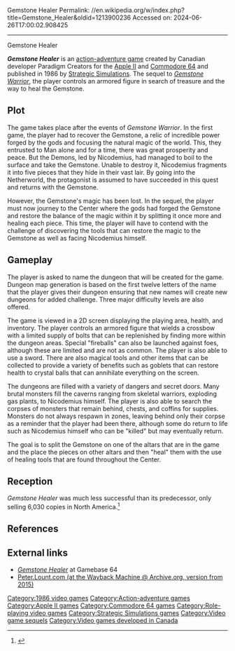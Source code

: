 Gemstone Healer
Permalink: //en.wikipedia.org/w/index.php?title=Gemstone_Healer&oldid=1213900236
Accessed on: 2024-06-26T17:00:02.908425



------
Gemstone Healer
{{Refimprove|date=March 2011}}
{{Infobox video game
|title = Gemstone Healer
|image = Gemstone Healer.jpg
|developer = Paradigm Creators
|publisher = [[Strategic Simulations]]
|designer = Peter W. V. Lount<br>Trouba Gossen<br>Kevin P. Pickell
|engine = 
|released = 1986
|genre = [[Action-adventure game|Action-adventure]]
|modes = [[Single-player video game|Single-player]]
|platforms = [[Apple II]], [[Commodore 64]]
}}

'''''Gemstone Healer''''' is an [[action-adventure game]] created by Canadian developer Paradigm Creators for the [[Apple II]] and [[Commodore 64]] and published in 1986 by [[Strategic Simulations]]. The sequel to ''[[Gemstone Warrior]]'', the player controls an armored figure in search of treasure and the way to heal the Gemstone.

==Plot==
The game takes place after the events of ''Gemstone Warrior''. In the first game, the player had to recover the Gemstone, a relic of incredible power forged by the gods and focusing the natural magic of the world. This, they entrusted to Man alone and for a time, there was great prosperity and peace. But the Demons, led by Nicodemius, had managed to boil to the surface and take the Gemstone. Unable to destroy it, Nicodemius fragments it into five pieces that they hide in their vast lair. By going into the Netherworld, the protagonist is assumed to have succeeded in this quest and returns with the Gemstone.

However, the Gemstone's magic has been lost. In the sequel, the player must now journey to the Center where the gods had forged the Gemstone and restore the balance of the magic within it by splitting it once more and healing each piece. This time, the player will have to contend with the challenge of discovering the tools that can restore the magic to the Gemstone as well as facing Nicodemius himself.

==Gameplay==
The player is asked to name the dungeon that will be created for the game. Dungeon map generation is based on the first twelve letters of the name that the player gives their dungeon ensuring that new names will create new dungeons for added challenge. Three major difficulty levels are also offered.

The game is viewed in a 2D screen displaying the playing area, health, and inventory. The player controls an armored figure that wields a crossbow with a limited supply of bolts that can be replenished by finding more within the dungeon areas. Special "fireballs" can also be launched against foes, although these are limited and are not as common. The player is also able to use a sword. There are also magical tools and other items that can be collected to provide a variety of benefits such as goblets that can restore health to crystal balls that can annihilate everything on the screen.

The dungeons are filled with a variety of dangers and secret doors. Many brutal monsters fill the caverns ranging from skeletal warriors, exploding gas plants, to Nicodemius himself. The player is also able to search the corpses of monsters that remain behind, chests, and coffins for supplies. Monsters do not always respawn in zones, leaving behind only their corpse as a reminder that the player had been there, although some do return to life such as Nicodemius himself who can be "killed" but may eventually return.

The goal is to split the Gemstone on one of the altars that are in the game and the place the pieces on other altars and then "heal" them with the use of healing tools that are found throughout the Center.

==Reception==
''Gemstone Healer'' was much less successful than its predecessor, only selling 6,030 copies in North America.<ref name="maher20160318">{{cite web | url=http://www.filfre.net/2016/03/opening-the-gold-box-part-3-from-tabletop-to-desktop/ | title=Opening the Gold Box, Part 3: From Tabletop to Desktop | publisher=The Digital Antiquarian | date=2016-03-18 | accessdate=19 March 2016 | author=Maher, Jimmy}}</ref>

==References==
{{reflist}}

==External links==
*[http://gb64.com/game.php?id=9717&d=18&h=0 ''Gemstone Healer''] at Gamebase 64
*[https://web.archive.org/web/20150401013827/http://peter.lount.com Peter.Lount.com (at the Wayback Machine @ Archive.org, version from 2015)]

[[Category:1986 video games]]
[[Category:Action-adventure games]]
[[Category:Apple II games]]
[[Category:Commodore 64 games]]
[[Category:Role-playing video games]]
[[Category:Strategic Simulations games]]
[[Category:Video game sequels]]
[[Category:Video games developed in Canada]]